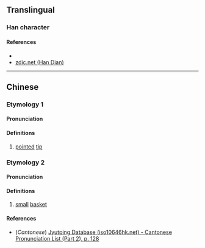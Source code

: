 {{character info/new}}
==Translingual==

===Han character===
{{Han char|rn=75|rad=木|as=08|sn=12|four=48933|canj=DCIP|ids=⿰木忩}}

====References====
* {{Han ref|kx=0531.220|dkj=14917|dj=0920.070|hdz=21235.100|uh=68C7|ud=26823|bh=D9D9|bd=55769}}
* [http://www.zdic.net/z/1b/js/68C7.htm zdic.net (Han Dian)]

----

==Chinese==
{{zh-forms}}

===Etymology 1===

====Pronunciation====
{{zh-pron
|m=cōng
|mc=
|oc=
|ma=
|cat=n
}}

====Definitions====
{{zh-hanzi}}

# [[pointed]] [[tip]]

===Etymology 2===

====Pronunciation====
{{zh-pron
|m=sōng
|c=sung2
|cat=n
}}

====Definitions====
{{zh-hanzi}}

# [[small]] [[basket]]

====References====
* (''Cantonese'') [http://www.iso10646hk.net/jp/document/download.jsp Jyutping Database (iso10646hk.net) - Cantonese Pronunciation List (Part 2), p. 128]